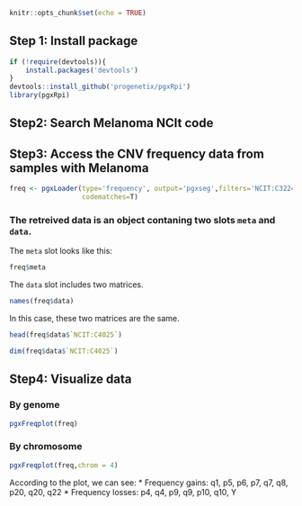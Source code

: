 
```r
knitr::opts_chunk$set(echo = TRUE)
```
## Step 1: Install package
```r
if (!require(devtools)){
    install.packages('devtools')
}
devtools::install_github('progenetix/pgxRpi')
library(pgxRpi)
```
## Step2: Search Melanoma NCIt code
## Step3: Access the CNV frequency data from samples with Melanoma
```r
freq <- pgxLoader(type='frequency', output='pgxseg',filters='NCIT:C3224',
                  codematches=T)
```
### The retreived data is an object contaning two slots `meta` and `data`.
The `meta` slot looks like this:
```r
freq$meta
```
The `data` slot includes two matrices.
```r
names(freq$data)
```
In this case, these two matrices are the same.
```r
head(freq$data$`NCIT:C4025`)
```
```r
dim(freq$data$`NCIT:C4025`)
```
## Step4: Visualize data
### By genome
```r
pgxFreqplot(freq)
```
### By chromosome
```r
pgxFreqplot(freq,chrom = 4)
```
According to the plot, we can see:
* Frequency gains: q1, p5, p6, p7, q7, q8, p20, q20, q22
* Frequency losses: p4, q4, p9, q9, p10, q10, Y
